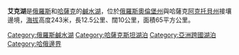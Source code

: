{{Unreferenced|time=2019-01-14T13:28:25+00:00}}
{{Infobox lake
 | lake_name = 艾克湖<br>{{lang|ru|Айке}}
 | image_lake = AikeLake.jpg
 | caption_lake = 艾克湖
 | image_bathymetry = 
 | caption_bathymetry = 
 | location = 
 | coords = {{coord|50|57|N|61|33|E|type:waterbody|display=inline,title}}
 | type = 
 | inflow = 
 | outflow = 
 | catchment = 
 | basin_countries = {{KAZ}}{{RUS}}
 | length = 
 | width = 
 | area = {{convert|25|sqmi|sqkm|}}
 | depth = 
 | max-depth = 
 | volume = 
 | residence_time = 
 | shore = 
 | elevation = 
 | islands = 
 | sections = 
 | cities = 捷連賽
 | frozen = 
}}
'''艾克湖'''是[[俄羅斯|俄羅斯]]和[[哈薩克|哈薩克]]的[[鹹水湖|鹹水湖]]，位於[[俄羅斯|俄羅斯]][[奧倫堡州|奧倫堡州]]與哈薩克[[阿克托貝州|阿克托貝州]]接壤邊境，[[海拔|海拔]]高度243米，長12.5公里、闊10公里，面積65平方公里。

{{Russia-geo-stub}}
{{Kazakhstan-stub}}

[[Category:俄羅斯鹹水湖|Category:俄羅斯鹹水湖]]
[[Category:哈薩克斯坦湖泊|Category:哈薩克斯坦湖泊]]
[[Category:亞洲跨國湖泊|Category:亞洲跨國湖泊]]
[[Category:哈俄邊界|Category:哈俄邊界]]